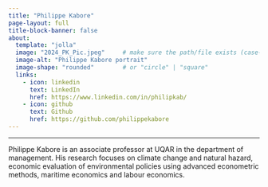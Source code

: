 ```yaml
---
title: "Philippe Kabore"
page-layout: full
title-block-banner: false
about:
  template: "jolla"
  image: "2024_PK_Pic.jpeg"     # make sure the path/file exists (case-sensitive)
  image-alt: "Philippe Kabore portrait"
  image-shape: "rounded"        # or "circle" | "square"
  links:
    - icon: linkedin
      text: LinkedIn
      href: https://www.linkedin.com/in/philipkab/
    - icon: github
      text: Github
      href: https://github.com/philippekabore
---
```

<style>
:root { --about-img-size: 220px; }

/* Force side-by-side layout for Jolla */
.quarto-about-jolla .about-contents{
  display: grid !important;
  grid-template-columns: 1fr var(--about-img-size);
  align-items: center;
  gap: 2rem;
}

/* Text left, image right */
.quarto-about-jolla .about-contents .about-body{
  grid-column: 1 !important;
}
.quarto-about-jolla .about-contents .about-image{
  grid-column: 2 !important;
  justify-self: end;
}

/* Consistent image crop/size */
.quarto-about-jolla .about-image img{
  width: var(--about-img-size) !important;
  height: var(--about-img-size) !important;
  object-fit: cover;
  border-radius: 12px;
}

/* Mobile: stack nicely */
@media (max-width: 700px){
  .quarto-about-jolla .about-contents{
    grid-template-columns: 1fr;
    text-align: center;
  }
  .quarto-about-jolla .about-contents .about-image{
    grid-column: 1 !important;
    justify-self: center;
  }
}
</style>
---

Philippe Kabore is an associate professor at UQAR in the department of management. His research focuses on climate change and natural hazard, economic evaluation of environmental policies using advanced econometric methods, maritime economics and labour economics.
